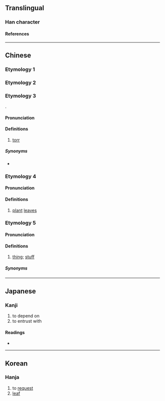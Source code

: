 {{character info/new}}
{{also|千|七|干|モ}}
==Translingual==

===Han character===
{{Han char|rn=4|rad=丿|as=02|sn=3|four=20714|canj=HP|ids=⿱丿七}}

====References====
{{Han ref|kx=0082.020|dkj=00120|dj=0165.080|hdz=10032.010|uh=4E47}}

----

==Chinese==

===Etymology 1===
{{zh-see|虐|v}}

===Etymology 2===
{{zh-see|託|v}}

===Etymology 3===
{{zh-forms}}
{{bor|zh|en|torr}}.

====Pronunciation====
{{zh-pron
|m=tuō
|c=tok3
|cat=n
}}

====Definitions====
{{zh-hanzi}}

# {{lb|zh|obsolete}} [[torr]]

=====Synonyms=====
* {{zh-l|托}}

===Etymology 4===
{{zh-forms}}

====Pronunciation====
{{zh-pron
|m=zhé
|c=zaak6
|oc=y
|cat=n
}}

====Definitions====
{{zh-hanzi}}

# [[plant]] [[leaf|leav]]es

===Etymology 5===
{{zh-forms}}

====Pronunciation====
{{zh-pron
|md=nó̤h
|cat=n
}}

====Definitions====
{{zh-hanzi}}

# {{lb|zh|Min Dong}} [[thing]]; [[stuff]]

=====Synonyms=====
{{zh-dial|東西}}

----

==Japanese==

===Kanji===
{{ja-kanji|grade=|rs=丿02}}

# to depend on
# to entrust with

====Readings====
* {{ja-readings|on=[[たく]] (taku), [[ちゃく]] (chaku)|kun=}}

----

==Korean==

===Hanja===
{{ko-hanja|hangeul=탁|eumhun=|rv=tak|mr=t'ak|y=thak}}

# to [[request]]
# [[leaf]]